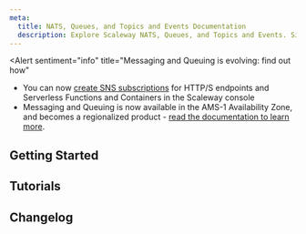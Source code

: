 ```yaml
---
meta:
  title: NATS, Queues, and Topics and Events Documentation
  description: Explore Scaleway NATS, Queues, and Topics and Events. Simplify your microservice workflows with scalable, reliable, and cost-effective message handling solutions.
---
```


<Alert
  sentiment="info"
  title="Messaging and Queuing is evolving: find out how"
>
  - You can now [create SNS subscriptions](/serverless/messaging/how-to/create-manage-subscriptions/) for HTTP/S endpoints and Serverless Functions and Containers in the Scaleway console 
  - Messaging and Queuing is now available in the AMS-1 Availability Zone, and becomes a regionalized product - [read the documentation to learn more](/serverless/messaging/concepts/#region).
</Alert>

<ProductHeader 
   productName="Messaging and Queuing"
   productLogo="sqs"
   description="Transfer messages between microservices and platforms with our message broker tool, facilitating the development of highly scalable, reliable, distributed applications."
   url="/serverless/messaging/quickstart/"
   label="Messaging and Queuing Quickstart"
/>

## Getting Started

<Grid>
    <SummaryCard
        title="Quickstart"
        icon="rocket"
        description="Learn how to start using Messaging and Queuing with SQS, SNS or NATS."
        label="View Quickstart"
        url="/serverless/messaging/quickstart/"
    />
    <SummaryCard
        title="Concepts"
        icon="info"
        description="Core concepts that give you a better understanding of Messaging and Queuing."
        label="View Concepts"
        url="/serverless/messaging/concepts/"
    />
    <SummaryCard
        title="How-tos"
        icon="help-circle-outline"
        description="Check our guides to activate and configure Messaging and Queuing for SQS, SNS or NATS."
        label="View How-tos"
        url="/serverless/messaging/how-to/"
    />
        <SummaryCard
        title="Additional Content"
        icon="book-open-outline"
        description="Take a deeper dive into using Messaging and Queuing with SQS, SNS or NATS."
        label="View Additional Content"
        url="/serverless/messaging/reference-content/"
    />
</Grid>


## Tutorials

<Grid>
    <DefaultCard
        title="Create a serverless webpage-scraping architecture, with Scaleway Messaging and Queuing SQS, Serverless Functions and Managed Database."
        url="/tutorials/create-serverless-scraping/"
        label="Read more"
    />
    <DefaultCard
        title="Create a serverless architecture for handling large messages using Messaging and Queuing NATS, Serverless Functions and Object Storage"
        url="/tutorials/large-messages/"
        label="Read more"
    />
    <DefaultCard
        title="Create a simulated CPU monitor notification system with Terraform using Scaleway Instances and Messaging and Queuing SNS"
        url="/tutorials/sns-instances-notification-system/"
        label="Read more"
    />
</Grid>


<ClickableBanner
    productLogo="cli"
    title="Messaging and Queuing API"
    description="Manage Messaging and Queuing using the Scaleway API."
    url="https://www.scaleway.com/en/developers/api/messaging-and-queuing/sqs-api/"
    label="Go to Messaging and Queuing API"
/>

## Changelog

<ChangelogList
    productName="messaging-and-queuing"
    numberOfChanges={3}
/>